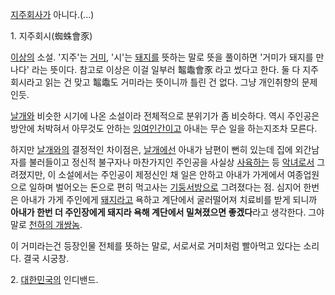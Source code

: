 [[지주회사]]가 아니다.(...)

1.
지주회시(蜘蛛會豕)

[[이상]]의 소설. '지주'는 [[거미]], '시'는 [[돼지]]를 뜻하는 말로 뜻을 풀이하면 '거미가 돼지를 만나다' 라는 뜻이다. 참고로 이상은 이걸 일부러 鼅鼄會豕 라고 썼다고 한다. 둘 다 지주회시라고 읽는 건 맞고 鼅鼄도 거미라는 뜻이니까 틀린 건 없다. 그냥 개인취향의 문제인듯.

[[날개]]와 비슷한 시기에 나온 소설이라 전체적으로 분위기가 좀 비슷하다. 역시 주인공은 방안에 처박혀서 아무것도 안하는 [[잉여인간]]이고 아내는 무슨 일을 하는지조차 모른다.

하지만 [[날개]]와의 결정적인 차이점은, [[날개]]에선 아내가 남편이 뻔히 있는데 집에 외간남자를 불러들이고 정신적 불구자나 마찬가지인 주인공을 사실상 [[사육]]하는 등 [[악녀]]로서 그려졌지만, 이 소설에서는 주인공이 제정신인 채 일은 안하고 아내가 가게에서 여종업원으로 일하며 벌어오는 돈으로 편히 먹고사는 [[기둥서방]]으로 그려졌다는 점. 심지어 한번은 아내가 가게 주인에게 [[돼지]]라고 욕하고 계단에서 굴러떨어져 치료비를 받게 되니까 '''아내가 한번 더 주인장에게 돼지라 욕해 계단에서 밀쳐졌으면 좋겠다'''라고 생각한다. 그야말로 [[천하의 개쌍놈]].

이 거미라는건 등장인물 전체를 뜻하는 말로, 서로서로 거미처럼 빨아먹고 있다는 소리다. 결국 시궁창.


2.
[[대한민국]]의 인디밴드. 

